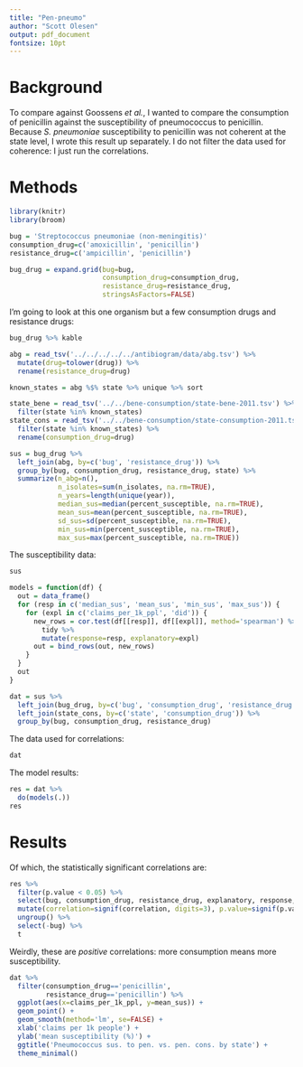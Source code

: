 ```yaml
---
title: "Pen-pneumo"
author: "Scott Olesen"
output: pdf_document
fontsize: 10pt
---
```


# Background

To compare against Goossens *et al.*, I wanted to compare the consumption of penicillin against the susceptibility of pneumococcus to penicillin. Because *S. pneumoniae* susceptibility to penicillin was not coherent at the state level, I wrote this result up separately. I do not filter the data used for coherence: I just run the correlations.

# Methods

```r
library(knitr)
library(broom)

bug = 'Streptococcus pneumoniae (non-meningitis)'
consumption_drug=c('amoxicillin', 'penicillin')
resistance_drug=c('ampicillin', 'penicillin')

bug_drug = expand.grid(bug=bug,
                       consumption_drug=consumption_drug,
                       resistance_drug=resistance_drug,
                       stringsAsFactors=FALSE)
```

I'm going to look at this one organism but a few consumption drugs and resistance drugs:

```r
bug_drug %>% kable
```

```r
abg = read_tsv('../../../../../antibiogram/data/abg.tsv') %>%
  mutate(drug=tolower(drug)) %>%
  rename(resistance_drug=drug)

known_states = abg %$% state %>% unique %>% sort

state_bene = read_tsv('../../bene-consumption/state-bene-2011.tsv') %>%
  filter(state %in% known_states)
state_cons = read_tsv('../../bene-consumption/state-consumption-2011.tsv') %>%
  filter(state %in% known_states) %>%
  rename(consumption_drug=drug)

sus = bug_drug %>%
  left_join(abg, by=c('bug', 'resistance_drug')) %>%
  group_by(bug, consumption_drug, resistance_drug, state) %>%
  summarize(n_abg=n(),
            n_isolates=sum(n_isolates, na.rm=TRUE),
            n_years=length(unique(year)),
            median_sus=median(percent_susceptible, na.rm=TRUE),
            mean_sus=mean(percent_susceptible, na.rm=TRUE),
            sd_sus=sd(percent_susceptible, na.rm=TRUE),
            min_sus=min(percent_susceptible, na.rm=TRUE),
            max_sus=max(percent_susceptible, na.rm=TRUE))
```

The susceptibility data:
```r
sus
```

```r
models = function(df) {
  out = data_frame()
  for (resp in c('median_sus', 'mean_sus', 'min_sus', 'max_sus')) {
    for (expl in c('claims_per_1k_ppl', 'did')) {
      new_rows = cor.test(df[[resp]], df[[expl]], method='spearman') %>%
        tidy %>%
        mutate(response=resp, explanatory=expl)
      out = bind_rows(out, new_rows)
    }
  }
  out
}

dat = sus %>%
  left_join(bug_drug, by=c('bug', 'consumption_drug', 'resistance_drug')) %>%
  left_join(state_cons, by=c('state', 'consumption_drug')) %>%
  group_by(bug, consumption_drug, resistance_drug)
```

The data used for correlations:
```r
dat
```

The model results:
```r
res = dat %>%
  do(models(.))
res
```

# Results

Of which, the statistically significant correlations are:

```r
res %>%
  filter(p.value < 0.05) %>%
  select(bug, consumption_drug, resistance_drug, explanatory, response, correlation=estimate, p.value) %>%
  mutate(correlation=signif(correlation, digits=3), p.value=signif(p.value, digits=3)) %>%
  ungroup() %>%
  select(-bug) %>%
  t
```

Weirdly, these are *positive* correlations: more consumption means more susceptibility.

```r
dat %>%
  filter(consumption_drug=='penicillin',
         resistance_drug=='penicillin') %>%
  ggplot(aes(x=claims_per_1k_ppl, y=mean_sus)) +
  geom_point() +
  geom_smooth(method='lm', se=FALSE) +
  xlab('claims per 1k people') +
  ylab('mean susceptibility (%)') +
  ggtitle('Pneumococcus sus. to pen. vs. pen. cons. by state') +
  theme_minimal()
```
